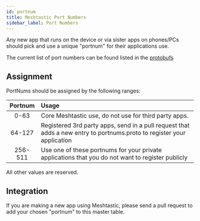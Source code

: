 ```yaml
---
id: portnum
title: Meshtastic Port Numbers
sidebar_label: Port Numbers
---
```


Any new app that runs on the device or via sister apps on phones/PCs should pick and use a unique "portnum" for their applications use.

The current list of port numbers can be found listed in the [protobufs](https://buf.build/meshtastic/protobufs../main:meshtastic#meshtastic.PortNum)

## Assignment

PortNums should be assigned by the following ranges:

| Portnum | Usage                                                                                                                  |
| :-----: | :--------------------------------------------------------------------------------------------------------------------- |
|  0-63   | Core Meshtastic use, do not use for third party apps.                                                                  |
| 64-127  | Registered 3rd party apps, send in a pull request that adds a new entry to portnums.proto to register your application |
| 256-511 | Use one of these portnums for your private applications that you do not want to register publicly                      |

All other values are reserved.

## Integration

If you are making a new app using Meshtastic, please send a pull request to add your chosen "portnum" to this master table.
